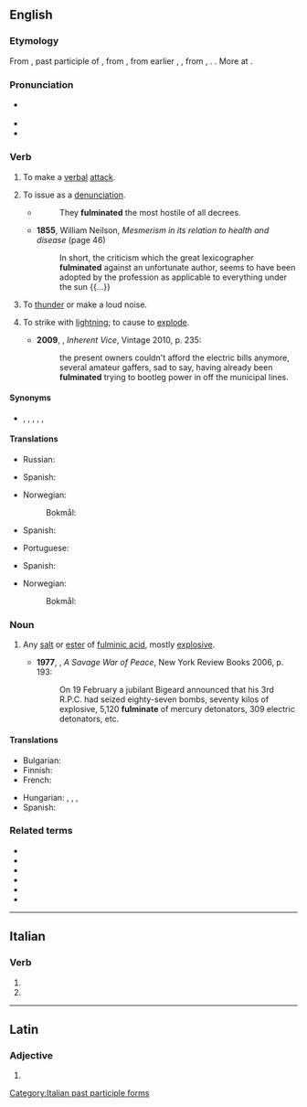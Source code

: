 {{also|Fulminate}}
==English==
{{wikipedia}}

===Etymology===
From {{bor|en|la|fulminātus}}, past participle of {{m|la|fulminō||lighten, hurl or strike with lightning}}, from {{m|la|fulmen||lightning which strikes and sets on fire, thunderbolt}}, from earlier {{m|la|*fulgmen}}, {{m|la|*fulgimen}}, from {{m|la|fulgeō}}, {{m|la|fulgō||flash, lighten}}. {{doublet|en|fulmine}}. More at {{l|en|fulgent}}.

===Pronunciation===
* {{a|UK}} {{IPA|en|/ˈfʌlmɪneɪt/}}
* {{audio|en|en-us-fulminate.ogg|Audio (US)}}
* {{audio|en|LL-Q1860 (eng)-I learned some phrases-fulminate.wav|Audio (UK)}}

===Verb===
{{en-verb}}

# {{lb|en|intransitive|figuratively}} To make a [[verbal]] [[attack]].
# {{lb|en|transitive|figuratively}} To issue as a [[denunciation]].
#* {{RQ:De Quincey Cicero}}
#*: They '''fulminated''' the most hostile of all decrees.
#* '''1855''', William Neilson, ''Mesmerism in its relation to health and disease'' (page 46)
#*: In short, the criticism which the great lexicographer '''fulminated''' against an unfortunate author, seems to have been adopted by the profession as applicable to everything under the sun {{...}}
# {{lb|en|intransitive}} To [[thunder]] or make a loud noise.
# {{lb|en|transitive|now|_|rare}} To strike with [[lightning]]; to cause to [[explode]].
#* '''2009''', {{w|Thomas Pynchon}}, ''Inherent Vice'', Vintage 2010, p. 235:
#*: the present owners couldn't afford the electric bills anymore, several amateur gaffers, sad to say, having already been '''fulminated''' trying to bootleg power in off the municipal lines.

====Synonyms====
* {{sense|verbal attack}} {{l|en|berate}}, {{l|en|condemn}}, {{l|en|criticize}}, {{l|en|denounce}}, {{l|en|denunciate}}, {{l|en|vilify}}

====Translations====
{{trans-top|To make a verbal attack}}
* Russian: {{t+|ru|порицать}}
{{trans-mid}}
* Spanish: {{t+|es|fulminar}}
{{trans-bottom}}

{{trans-top|To issue as a denunciation}}
* Norwegian:
*: Bokmål: {{t|nb|bannstråle|alt=kaste bannstråle imot}}
{{trans-mid}}
* Spanish: {{t+|es|fulminar}}
{{trans-bottom}}

{{trans-top|To strike with lightning}}
* Portuguese: {{t+|pt|fulminar}}
{{trans-mid}}
* Spanish: {{t+|es|fulminar}}
{{trans-bottom}}

{{trans-top|To cause to explode}}
{{trans-mid}}
* Norwegian:
*: Bokmål: {{t|nb|eksplodere|alt=la eksplodere}}
{{trans-bottom}}

===Noun===
{{en-noun}}

# {{lb|en|chemistry}} Any [[salt]] or [[ester]] of [[fulminic acid]], mostly [[explosive]].
#* '''1977''', {{w|Alistair Horne}}, ''A Savage War of Peace'', New York Review Books 2006, p. 193:
#*: On 19 February a jubilant Bigeard announced that his 3rd R.P.C. had seized eighty-seven bombs, seventy kilos of explosive, 5,120 '''fulminate''' of mercury detonators, 309 electric detonators, etc.

====Translations====
{{trans-top|Any [[salt]] or [[ester]] of [[fulminic acid]]}}
* Bulgarian: {{t|bg|фулминат|m}}
* Finnish: {{t|fi|fulminaatti}}
* French: {{t+|fr|fulminate|m}}
{{trans-mid}}
* Hungarian: {{t|hu|fulminát}}, {{t|hu|higany-fulminát}}, {{t|hu|higany(II)-fulminát}}, {{t+|hu|durranóhigany}}
* Spanish: {{t|es|fulminato|m}}
{{trans-bottom}}

===Related terms===
* {{l|en|fulmination}}
* {{l|en|fulminator}}
* {{l|en|fulminatory}}
* {{l|en|fulminic}}
* {{l|en|mercury fulminate}}
* {{l|en|silver fulminate}}

----

==Italian==

===Verb===
{{head|it|verb form}}

# {{inflection of|it|fulminare||2|p|pres|indc|;|2|p|impr}}
# {{feminine plural of|it|fulminato}}

[[Category:Italian past participle forms]]

----

==Latin==

===Adjective===
{{la-adj-form|fulmināte}}

# {{inflection of|la|fulminātus||voc|m|s}}